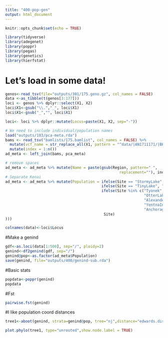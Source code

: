 ```yaml
---
title: "400-pop-gen"
output: html_document
---
```


```r
knitr::opts_chunk$set(echo = TRUE)
```

```r
library(tidyverse)
library(adegenet)
library(poppr)
library(pegas)
library(genetics)
library(hierfstat)
```

# Let's load in some data!
```r

genos<-read_tsv(file="outputs/301/175.geno.gz", col_names = FALSE)
data <-as_tibble(t(genos[3:177]))
loci <- genos %>% dplyr::select(X1, X2) 
loci$X1<-gsub("\\.","_", loci$X1)
loci$X1<-gsub("_","", loci$X1)

loci<- loci %>% dplyr::mutate(Locus=paste(X1, X2, sep="-"))

# We need to include individual/population names
load("outputs/103/pca-meta.rda")
bams <- read_tsv("bamlists/175.bamlist", col_names = FALSE) %>%
  mutate(vcf_name = str_replace_all(X1, pattern = "^data/|AN1711171/|BK1703222/|_sorted.*$", "")) %>%
  mutate(index = 1:n())
ad_meta <- left_join(bams, pca_meta)

# remove spaces
ad_meta <- ad_meta %>% mutate(Name = paste(gsub(Region, pattern=" ",
                                                   replacement=""), index, sep="_"))
# Separate Kenai
ad_meta <- ad_meta %>% mutate(Population = ifelse(Site == "StormyLake", "Kenai",
                                           ifelse(Site == "TinyLake", "Kenai",
                                           ifelse(Site %in% c("Tyonek", "ShellLake", "AndersonLake",
                                                              "OtterLake", "BulchitnaLake",
                                                              "AlexanderLake",
                                                              "YentnaIndianCreek", "DeshkaRiver"), 
                                                              "AnchorageBowl",
                                            Site)
)))

colnames(data)<-loci$Locus
```

#Make a genind
```r
gdf<-as.loci(data[1:500], sep="/", ploidy=2)
genind<-df2genind(gdf, sep="/")
genind@pop<-as.factor(ad_meta$Population)
save(genind, file="outputs/400/genind-sub.rda")
```

#Basic stats
```r
popdata<-poppr(genind)
popdata
```

#Fst
```r
pairwise.fst(genind)
```

#I like population coord distances 
```r

tree1<-aboot(genind, strata=genind@pop, tree="nj",distance="edwards.dist",missing="mean", cutoff=50, sample=1000) 

plot.phylo(tree1, type="unrooted",show.node.label = TRUE)
```
